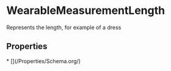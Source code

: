 # WearableMeasurementLength

Represents the length, for example of a dress

## Properties

<Grid>
* [](/Properties/Schema.org/)

</Grid>

